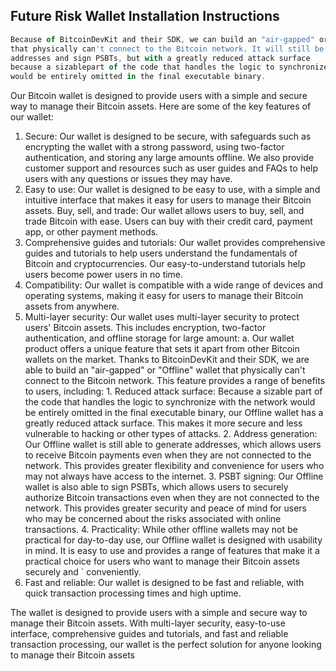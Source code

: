 
## Future Risk Wallet Installation Instructions
```js filename="BitcoinDevKit SDK Info" {3} copy
Because of BitcoinDevKit and their SDK, we can build an "air-gapped" or "Offline" wallet
that physically can't connect to the Bitcoin network. It will still be able to generate
addresses and sign PSBTs, but with a greatly reduced attack surface
because a sizablepart of the code that handles the logic to synchronize with the network
would be entirely omitted in the final executable binary.


```

Our Bitcoin wallet is designed to provide users with a simple and secure way to manage their Bitcoin assets. Here are some of the key features of our wallet:

1. Secure: Our wallet is designed to be secure, with safeguards such as encrypting the wallet with a strong password, using two-factor authentication, and storing any large amounts offline. We also provide customer support and resources such as user guides and FAQs to help users with any questions or issues they may have.
2. Easy to use: Our wallet is designed to be easy to use, with a simple and intuitive interface that makes it easy for users to manage their Bitcoin assets.
Buy, sell, and trade: Our wallet allows users to buy, sell, and trade Bitcoin with ease. Users can buy with their credit card, payment app, or other payment methods.
3. Comprehensive guides and tutorials: Our wallet provides comprehensive guides and tutorials to help users understand the fundamentals of Bitcoin and cryptocurrencies. Our easy-to-understand tutorials help users become power users in no time.
4. Compatibility: Our wallet is compatible with a wide range of devices and operating systems, making it easy for users to manage their Bitcoin assets from anywhere.
5. Multi-layer security: Our wallet uses multi-layer security to protect users' Bitcoin assets. This includes encryption, two-factor authentication, and offline storage for large amount:
    a. Our wallet product offers a unique feature that sets it apart from other Bitcoin wallets on the market. Thanks to BitcoinDevKit and their SDK, we are able to build an "air-gapped" or "Offline" wallet that physically can't connect to the Bitcoin network. This feature provides a range of benefits          to users, including:
            1. Reduced attack surface: Because a sizable part of the code that handles the logic to synchronize with the network would be entirely omitted in the final executable binary, our Offline wallet has a greatly reduced attack surface. This makes it more secure and less vulnerable to hacking or                 other types of attacks.
            2. Address generation: Our Offline wallet is still able to generate addresses, which allows users to receive Bitcoin payments even when they are not connected to the network. This provides greater flexibility and convenience for users who may not always have access to the internet.
            3. PSBT signing: Our Offline wallet is also able to sign PSBTs, which allows users to securely authorize Bitcoin transactions even when they are not connected to the network. This provides greater security and peace of mind for users who may be concerned about the risks associated with                      online transactions.
            4. Practicality: While other offline wallets may not be practical for day-to-day use, our Offline wallet is designed with usability in mind. It is easy to use and provides a range of features that make it a practical choice for users who want to manage their Bitcoin assets securely and   `                  conveniently.
6. Fast and reliable: Our wallet is designed to be fast and reliable, with quick transaction processing times and high uptime.

The wallet is designed to provide users with a simple and secure way to manage their Bitcoin assets. With multi-layer security, easy-to-use interface, comprehensive guides and tutorials, and fast and reliable transaction processing, our wallet is the perfect solution for anyone looking to manage their Bitcoin assets






